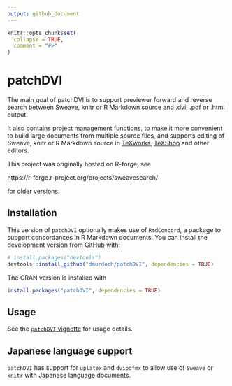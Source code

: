 ```yaml
---
output: github_document
---
```


<!-- README.md is generated from README.Rmd. Please edit that file -->

```r
knitr::opts_chunk$set(
  collapse = TRUE,
  comment = "#>"
)
```

# patchDVI

<!-- badges: start -->
<!-- badges: end -->

The main goal of patchDVI is to support previewer forward and reverse
search between Sweave, knitr or R Markdown 
source and .dvi, .pdf or .html output.  

It also contains
project management functions, to make it more convenient to build
large documents from multiple source files, and supports editing
of Sweave, knitr or R Markdown source in [TeXworks](https://tug.org/texworks/), [TeXShop](https://pages.uoregon.edu/koch/texshop/) and other
editors.

This project was originally hosted on R-forge; see

  https://r-forge.r-project.org/projects/sweavesearch/
  
for older versions.

## Installation

This version of `patchDVI` optionally makes use of `RmdConcord`, a
package to support concordances in R Markdown documents. You can install
the development version from [GitHub](https://github.com/) with:

``` r
# install.packages("devtools")
devtools::install_github("dmurdoch/patchDVI", dependencies = TRUE)
```

The CRAN version is installed with
``` r
install.packages("patchDVI", dependencies = TRUE)
```
## Usage

See the [`patchDVI` vignette](https://dmurdoch.github.io/patchDVI/articles/patchDVI.html) for usage details.

## Japanese language support

`patchDVI` has support for `uplatex` and `dvipdfmx`
to allow use of `Sweave` or `knitr` with Japanese language
documents.  
